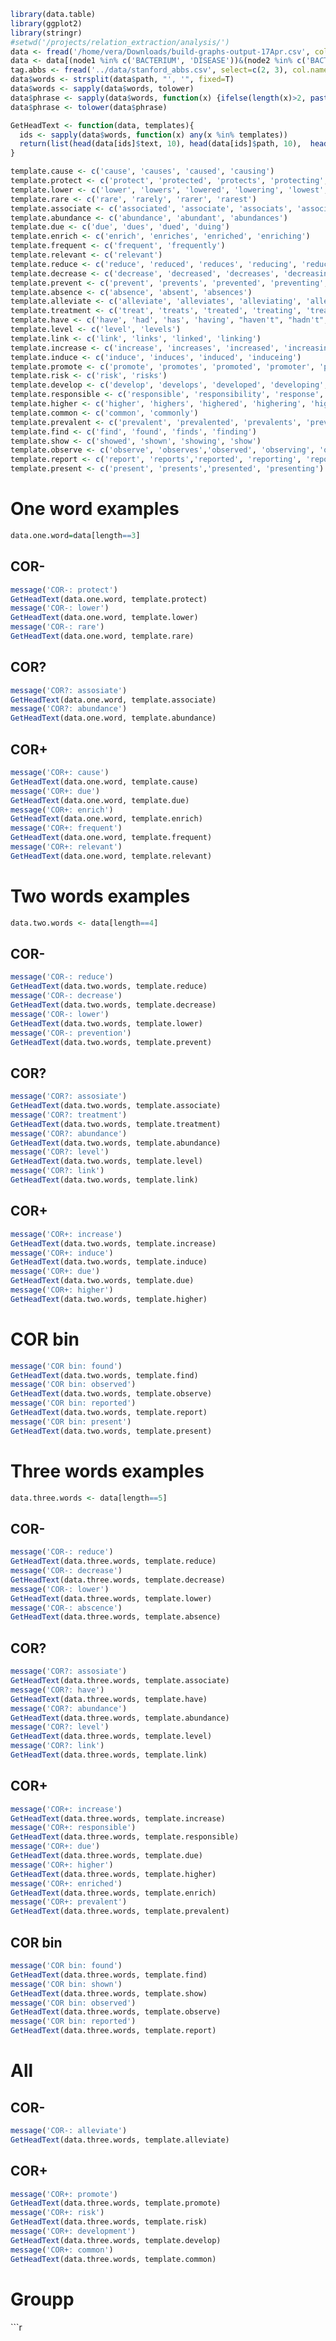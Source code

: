 ```r
library(data.table)
library(ggplot2)
library(stringr)
#setwd('/projects/relation_extraction/analysis/')
data <- fread('/home/vera/Downloads/build-graphs-output-17Apr.csv', col.names = c('text', 'length', 'bact', 'disease', 'node1', 'node2', 'path', 'tags', 'graph.words', 'graph.tags', 'graph.edges'))
data <- data[(node1 %in% c('BACTERIUM', 'DISEASE'))&(node2 %in% c('BACTERIUM', 'DISEASE'))]
tag.abbs <- fread('../data/stanford_abbs.csv', select=c(2, 3), col.names=c('tag', 'definition'))
data$words <- strsplit(data$path, "', '", fixed=T)
data$words <- sapply(data$words, tolower)
data$phrase <- sapply(data$words, function(x) {ifelse(length(x)>2, paste(x[2:(length(x)-1)], collapse=' '), '')})
data$phrase <- tolower(data$phrase)
```

```r
GetHeadText <- function(data, templates){
  ids <- sapply(data$words, function(x) any(x %in% templates))
  return(list(head(data[ids]$text, 10), head(data[ids]$path, 10),  head(data[ids]$tags, 10),head(data[ids]$graph.words, 10), head(data[ids]$graph.edges, 10)))
}

template.cause <- c('cause', 'causes', 'caused', 'causing')
template.protect <- c('protect', 'protected', 'protects', 'protecting', 'protecter')
template.lower <- c('lower', 'lowers', 'lowered', 'lowering', 'lowest', 'lowly', 'low')
template.rare <- c('rare', 'rarely', 'rarer', 'rarest')
template.associate <- c('associated', 'associate', 'associats', 'associating', 'association', 'associations')
template.abundance <- c('abundance', 'abundant', 'abundances')
template.due <- c('due', 'dues', 'dued', 'duing')
template.enrich <- c('enrich', 'enriches', 'enriched', 'enriching')
template.frequent <- c('frequent', 'frequently')
template.relevant <- c('relevant')
template.reduce <- c('reduce', 'reduced', 'reduces', 'reducing', 'reducer')
template.decrease <- c('decrease', 'decreased', 'decreases', 'decreasing')
template.prevent <- c('prevent', 'prevents', 'prevented', 'preventing', 'pervention')
template.absence <- c('absence', 'absent', 'absences')
template.alleviate <- c('alleviate', 'alleviates', 'alleviating', 'alleviation', 'alleviated', 'alleviations')
template.treatment <- c('treat', 'treats', 'treated', 'treating', 'treatment', 'treatments')
template.have <- c('have', 'had', 'has', 'having', "haven't", "hadn't", "hasn't")
template.level <- c('level', 'levels')
template.link <- c('link', 'links', 'linked', 'linking')
template.increase <- c('increase', 'increases', 'increased', 'increasing')
template.induce <- c('induce', 'induces', 'induced', 'induceing')
template.promote <- c('promote', 'promotes', 'promoted', 'promoter', 'promoting')
template.risk <- c('risk', 'risks')
template.develop <- c('develop', 'develops', 'developed', 'developing', 'development')
template.responsible <- c('responsible', 'responsibility', 'response', 'responses', 'responed', 'responsing')
template.higher <- c('higher', 'highers', 'highered', 'highering', 'highest', 'high', 'highly')
template.common <- c('common', 'commonly')
template.prevalent <- c('prevalent', 'prevalented', 'prevalents', 'prevalenting')
template.find <- c('find', 'found', 'finds', 'finding')
template.show <- c('showed', 'shown', 'showing', 'show')
template.observe <- c('observe', 'observes','observed', 'observing', 'observation')
template.report <- c('report', 'reports','reported', 'reporting', 'reporter')
template.present <- c('present', 'presents','presented', 'presenting')
```


# One word examples
```r
data.one.word=data[length==3]
```

## COR-
```r
message('COR-: protect')
GetHeadText(data.one.word, template.protect)
message('COR-: lower')
GetHeadText(data.one.word, template.lower)
message('COR-: rare')
GetHeadText(data.one.word, template.rare)
```

## COR?
```r
message('COR?: assosiate')
GetHeadText(data.one.word, template.associate)
message('COR?: abundance')
GetHeadText(data.one.word, template.abundance)
```

## COR+
```r
message('COR+: cause')
GetHeadText(data.one.word, template.cause)
message('COR+: due')
GetHeadText(data.one.word, template.due)
message('COR+: enrich')
GetHeadText(data.one.word, template.enrich)
message('COR+: frequent')
GetHeadText(data.one.word, template.frequent)
message('COR+: relevant')
GetHeadText(data.one.word, template.relevant)
```

# Two words examples
```r
data.two.words <- data[length==4]
```

## COR-
```r
message('COR-: reduce')
GetHeadText(data.two.words, template.reduce)
message('COR-: decrease')
GetHeadText(data.two.words, template.decrease)
message('COR-: lower')
GetHeadText(data.two.words, template.lower)
message('COR-: prevention')
GetHeadText(data.two.words, template.prevent)
```

## COR?
```r
message('COR?: assosiate')
GetHeadText(data.two.words, template.associate)
message('COR?: treatment')
GetHeadText(data.two.words, template.treatment)
message('COR?: abundance')
GetHeadText(data.two.words, template.abundance)
message('COR?: level')
GetHeadText(data.two.words, template.level)
message('COR?: link')
GetHeadText(data.two.words, template.link)
```

## COR+
```r
message('COR+: increase')
GetHeadText(data.two.words, template.increase)
message('COR+: induce')
GetHeadText(data.two.words, template.induce)
message('COR+: due')
GetHeadText(data.two.words, template.due)
message('COR+: higher')
GetHeadText(data.two.words, template.higher)
```

# COR bin
```r
message('COR bin: found')
GetHeadText(data.two.words, template.find)
message('COR bin: observed')
GetHeadText(data.two.words, template.observe)
message('COR bin: reported')
GetHeadText(data.two.words, template.report)
message('COR bin: present')
GetHeadText(data.two.words, template.present)
```

# Three words examples
```r
data.three.words <- data[length==5]
```

## COR-
```r
message('COR-: reduce')
GetHeadText(data.three.words, template.reduce)
message('COR-: decrease')
GetHeadText(data.three.words, template.decrease)
message('COR-: lower')
GetHeadText(data.three.words, template.lower)
message('COR-: abscence')
GetHeadText(data.three.words, template.absence)
```

## COR?
```r
message('COR?: assosiate')
GetHeadText(data.three.words, template.associate)
message('COR?: have')
GetHeadText(data.three.words, template.have)
message('COR?: abundance')
GetHeadText(data.three.words, template.abundance)
message('COR?: level')
GetHeadText(data.three.words, template.level)
message('COR?: link')
GetHeadText(data.three.words, template.link)
```

## COR+
```r
message('COR+: increase')
GetHeadText(data.three.words, template.increase)
message('COR+: responsible')
GetHeadText(data.three.words, template.responsible)
message('COR+: due')
GetHeadText(data.three.words, template.due)
message('COR+: higher')
GetHeadText(data.three.words, template.higher)
message('COR+: enriched')
GetHeadText(data.three.words, template.enrich)
message('COR+: prevalent')
GetHeadText(data.three.words, template.prevalent)
```

## COR bin
```r
message('COR bin: found')
GetHeadText(data.three.words, template.find)
message('COR bin: shown')
GetHeadText(data.three.words, template.show)
message('COR bin: observed')
GetHeadText(data.three.words, template.observe)
message('COR bin: reported')
GetHeadText(data.three.words, template.report)
```

# All
## COR-
```r
message('COR-: alleviate')
GetHeadText(data.three.words, template.alleviate)
```
## COR+
```r
message('COR+: promote')
GetHeadText(data.three.words, template.promote)
message('COR+: risk')
GetHeadText(data.three.words, template.risk)
message('COR+: development')
GetHeadText(data.three.words, template.develop)
message('COR+: common')
GetHeadText(data.three.words, template.common)
```


# Groupp 
```r
